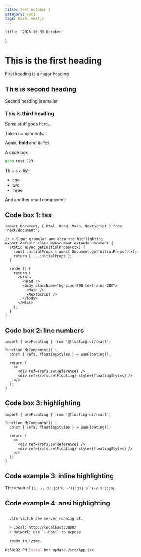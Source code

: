 ```yaml
---
title: Test october 1
category: cat1
tags: bash, nextjs
---
```


    title: '2023-10-30 October'
}

# This is the first heading

First heading is a major heading

## This is second heading

Second heading is smaller

### This is third heading

Some stuff goes here...


 
Token components...

Again, **bold** and _italics_.

A code box:
```bash
echo test 123
```

This is a list:
- one
- two
- three

And another react component:

## Code box 1: tsx

```tsx
import Document, { Html, Head, Main, NextScript } from 'next/document';
 
// 🔥 Super granular and accurate highlighting
export default class MyDocument extends Document {
  static async getInitialProps(ctx) {
    const initialProps = await Document.getInitialProps(ctx);
    return { ...initialProps };
  }
 
  render() {
    return (
      <Html>
        <Head />
        <body className="bg-zinc-800 text-zinc-200">
          <Main />
          <NextScript />
        </body>
      </Html>
    );
  }
}
```

## Code box 2: line numbers

```tsx showLineNumbers /floatingStyles/
import { useFloating } from '@floating-ui/react';
 
function MyComponent() {
  const { refs, floatingStyles } = useFloating();
 
  return (
    <>
      <div ref={refs.setReference} />
      <div ref={refs.setFloating} style={floatingStyles} />
    </>
  );
}
```

## Code box 3: highlighting

```tsx {1,5-7} /floatingStyles/
import { useFloating } from '@floating-ui/react';
 
function MyComponent() {
  const { refs, floatingStyles } = useFloating();
 
  return (
    <>
      <div ref={refs.setReference} />
      <div ref={refs.setFloating} style={floatingStyles} />
    </>
  );
}
```


## Code example 3: inline highlighting

The result of `[1, 2, 3].join('-'){:js}` is `'1-2-3'{:js}`.


## Code example 4: ansi highlighting

```bash title="this is code title"

  vite v2.8.6 dev server running at:
 
  > Local: http://localhost:3000/
  > Network: use `--host` to expose
 
  ready in 125ms.
 
8:38:02 PM [vite] hmr update /src/App.jsx
```